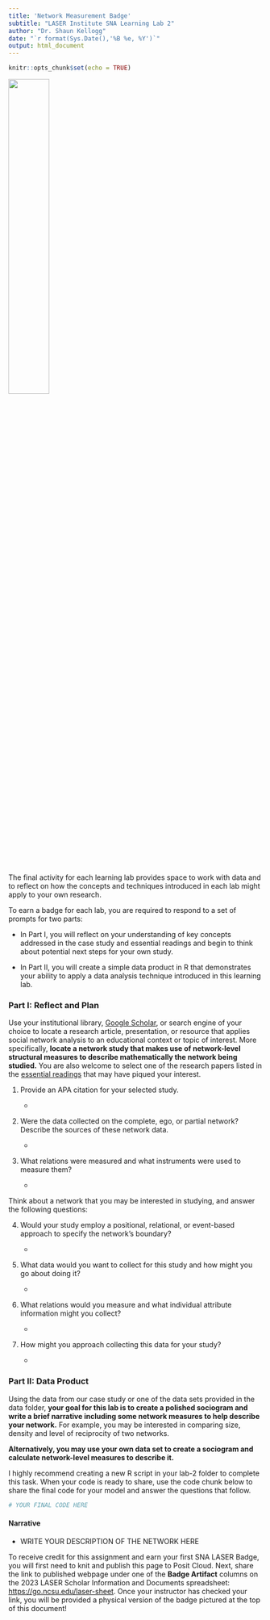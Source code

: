 ```yaml
---
title: 'Network Measurement Badge'
subtitle: "LASER Institute SNA Learning Lab 2"
author: "Dr. Shaun Kellogg"
date: "`r format(Sys.Date(),'%B %e, %Y')`"
output: html_document
---
```


```r
knitr::opts_chunk$set(echo = TRUE)
```

![](img/SNA_NetworkM_HX.png){width="40%"}

The final activity for each learning lab provides space to work with data and to reflect on how the concepts and techniques introduced in each lab might apply to your own research.

To earn a badge for each lab, you are required to respond to a set of prompts for two parts: 

-   In Part I, you will reflect on your understanding of key concepts addressed in the case study and essential readings and begin to think about potential next steps for your own study.

-   In Part II, you will create a simple data product in R that demonstrates your ability to apply a data analysis technique introduced in this learning lab.

### Part I: Reflect and Plan

Use your institutional library, [Google Scholar](https://scholar.google.com/), or search engine of your choice to locate a research article, presentation, or resource that applies social network analysis to an educational context or topic of interest. More specifically, **locate a network study that makes use of network-level structural measures to describe mathematically the network being studied.** You are also welcome to select one of the research papers listed in the [essential readings](https://github.com/laser-institute/essential-readings/tree/main/sna-labs) that may have piqued your interest.

1.  Provide an APA citation for your selected study.

    -   

2.  Were the data collected on the complete, ego, or partial network? Describe the sources of these network data.

    -   

3.  What relations were measured and what instruments were used to measure them?

    -   

Think about a network that you may be interested in studying, and answer the following questions:

4.  Would your study employ a positional, relational, or event-based approach to specify the network's boundary?

    -   

5.  What data would you want to collect for this study and how might you go about doing it?

    -   

6.  What relations would you measure and what individual attribute information might you collect?

    -   

7.  How might you approach collecting this data for your study? 

    -   

### Part II: Data Product

Using the data from our case study or one of the data sets provided in the data folder, **your goal for this lab is to create a polished sociogram and write a brief narrative including some network measures to help describe your network.** For example, you may be interested in comparing size, density and level of reciprocity of two networks.

**Alternatively, you may use your own data set to create a sociogram and calculate network-level measures to describe it.** 

I highly recommend creating a new R script in your lab-2 folder to complete this task. When your code is ready to share, use the code chunk below to share the final code for your model and answer the questions that follow.

```r
# YOUR FINAL CODE HERE


```

#### Narrative

-   WRITE YOUR DESCRIPTION OF THE NETWORK HERE

To receive credit for this assignment and earn your first SNA LASER Badge, you will first need to knit and publish this page to Posit Cloud. Next, share the link to published webpage under one of the **Badge Artifact** columns on the 2023 LASER Scholar Information and Documents spreadsheet: <https://go.ncsu.edu/laser-sheet>. Once your instructor has checked your link, you will be provided a physical version of the badge pictured at the top of this document!
